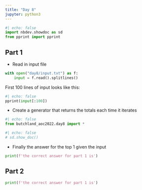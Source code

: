 ```yaml
---
title: "Day 8"
jupyter: python3
---
```


```python
#| echo: false
import nbdev.showdoc as sd
from pprint import pprint
```

## Part 1

* Read in input file 
```python
with open("day8/input.txt") as f:
    input = f.read().splitlines()
```
First 100 lines of input looks like
this:

```python
#| echo: false
pprint(input[:100])
```

* Create a generator that returns the totals each time it iterates

```python
#| echo: false
from butchland_aoc2022.day8 import *

```


```python
#| echo: false
# sd.show_doc()
```

* Finally the answer for the top 1 given the input

```python

print(f'the correct answer for part 1 is')
```

## Part 2

```python
print(f'the correct answer for part 1 is')
```

